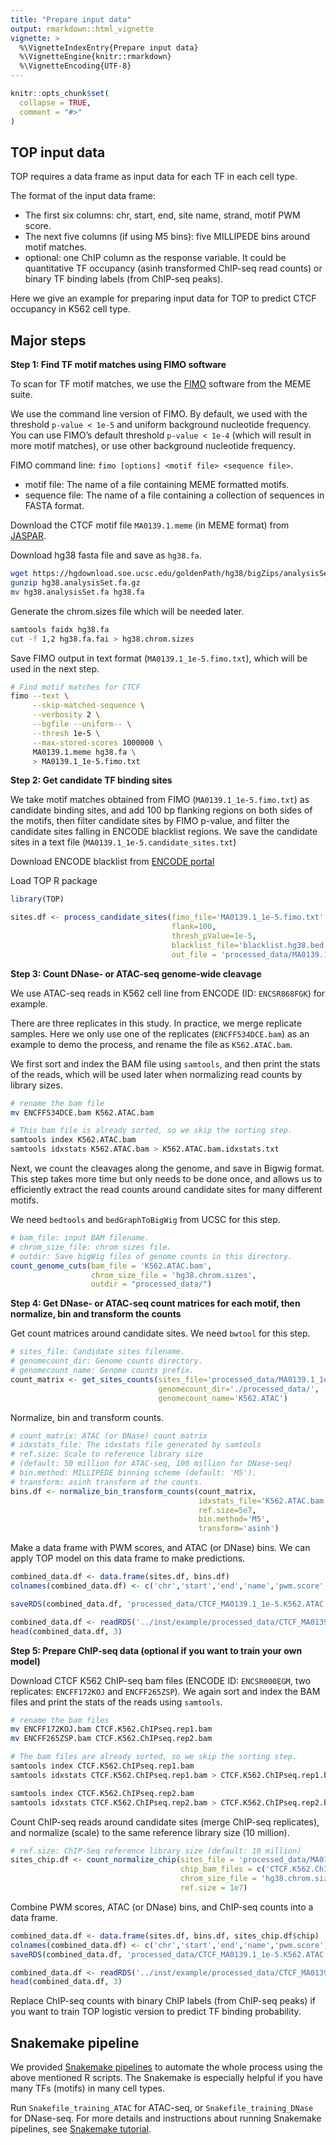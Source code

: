 ```yaml
---
title: "Prepare input data"
output: rmarkdown::html_vignette
vignette: >
  %\VignetteIndexEntry{Prepare input data}
  %\VignetteEngine{knitr::rmarkdown}
  %\VignetteEncoding{UTF-8}
---
```


```r
knitr::opts_chunk$set(
  collapse = TRUE,
  comment = "#>"
)
```

TOP input data
--------------
TOP requires a data frame as input data for each TF in each cell type. 

The format of the input data frame:

- The first six columns: chr, start, end, site name, strand, motif PWM score.
- The next five columns (if using M5 bins): five MILLIPEDE bins around motif matches. 
- optional: one ChIP column as the response variable. 
It could be quantitative TF occupancy 
(asinh transformed ChIP-seq read counts) or 
binary TF binding labels (from ChIP-seq peaks).


Here we give an example for preparing input data for TOP to predict CTCF occupancy 
in K562 cell type.

Major steps
--------------

**Step 1: Find TF motif matches using FIMO software**

To scan for TF motif matches, we use the [FIMO](http://meme-suite.org/doc/fimo.html?man_type=web)
software from the MEME suite.

We use the command line version of FIMO. By default, we used 
with the threshold `p-value < 1e-5` and uniform background nucleotide frequency. 
You can use FIMO's default threshold `p-value < 1e-4`
(which will result in more motif matches), or use other background nucleotide frequency.

FIMO command line: `fimo [options] <motif file> <sequence file>`.

  - motif file: The name of a file containing MEME formatted motifs. 
  - sequence file: The name of a file containing a collection of sequences in FASTA format.

Download the CTCF motif file `MA0139.1.meme` (in MEME format)
from [JASPAR](https://jaspar.genereg.net/matrix/MA0139.1/). 

Download hg38 fasta file and save as `hg38.fa`.
```bash
wget https://hgdownload.soe.ucsc.edu/goldenPath/hg38/bigZips/analysisSet/hg38.analysisSet.fa.gz
gunzip hg38.analysisSet.fa.gz
mv hg38.analysisSet.fa hg38.fa
```

Generate the chrom.sizes file which will be needed later.
```bash
samtools faidx hg38.fa
cut -f 1,2 hg38.fa.fai > hg38.chrom.sizes
```

Save FIMO output in text format (`MA0139.1_1e-5.fimo.txt`), 
which will be used in the next step. 

```bash
# Find motif matches for CTCF
fimo --text \
     --skip-matched-sequence \
     --verbosity 2 \
     --bgfile --uniform-- \
     --thresh 1e-5 \
     --max-stored-scores 1000000 \
     MA0139.1.meme hg38.fa \
     > MA0139.1_1e-5.fimo.txt
```

**Step 2: Get candidate TF binding sites**

We take motif matches obtained from FIMO (`MA0139.1_1e-5.fimo.txt`) 
as candidate binding sites, and add 100 bp flanking regions on 
both sides of the motifs, then filter candidate sites by FIMO p-value, and
filter the candidate sites falling in ENCODE blacklist regions. 
We save the candidate sites in a text file (`MA0139.1_1e-5.candidate_sites.txt`)

Download ENCODE blacklist from [ENCODE portal](https://www.encodeproject.org/annotations/ENCSR636HFF/)

Load TOP R package
```r
library(TOP)
```

```r
sites.df <- process_candidate_sites(fimo_file='MA0139.1_1e-5.fimo.txt', 
                                    flank=100, 
                                    thresh_pValue=1e-5, 
                                    blacklist_file='blacklist.hg38.bed.gz',
                                    out_file = 'processed_data/MA0139.1_1e-5.candidate_sites.txt')
```

**Step 3: Count DNase- or ATAC-seq genome-wide cleavage**

We use ATAC-seq reads in K562 cell line from ENCODE (ID: `ENCSR868FGK`) for example. 

There are three replicates in this study. In practice, we merge replicate samples.
Here we only use one of the replicates (`ENCFF534DCE.bam`) as an example 
to demo the process, and rename the file as `K562.ATAC.bam`.

We first sort and index the BAM file using `samtools`,
and then print the stats of the reads, which will be used later 
when normalizing read counts by library sizes.

```bash
# rename the bam file
mv ENCFF534DCE.bam K562.ATAC.bam

# This bam file is already sorted, so we skip the sorting step. 
samtools index K562.ATAC.bam
samtools idxstats K562.ATAC.bam > K562.ATAC.bam.idxstats.txt
```

Next, we count the cleavages along the genome, 
and save in Bigwig format. 
This step takes more time but only needs to be done once, 
and allows us to efficiently extract the read counts around candidate sites
for many different motifs.

We need `bedtools` and `bedGraphToBigWig` from UCSC for this step.
```r
# bam_file: input BAM filename.
# chrom_size_file: chrom sizes file.
# outdir: Save bigWig files of genome counts in this directory.
count_genome_cuts(bam_file = 'K562.ATAC.bam', 
                  chrom_size_file = 'hg38.chrom.sizes', 
                  outdir = "processed_data/")
```

**Step 4: Get DNase- or ATAC-seq count matrices for each motif, then normalize, bin and transform the counts**

Get count matrices around candidate sites.
We need `bwtool` for this step.
```r
# sites_file: Candidate sites filename.
# genomecount_dir: Genome counts directory.
# genomecount_name: Genome counts prefix.
count_matrix <- get_sites_counts(sites_file='processed_data/MA0139.1_1e-5.candidate_sites.txt', 
                                 genomecount_dir='./processed_data/',
                                 genomecount_name='K562.ATAC')

```

Normalize, bin and transform counts.
```r
# count_matrix: ATAC (or DNase) count matrix
# idxstats_file: The idxstats file generated by samtools
# ref.size: Scale to reference library size 
# (default: 50 million for ATAC-seq, 100 million for DNase-seq)
# bin.method: MILLIPEDE binning scheme (default: 'M5').
# transform: asinh transform of the counts.
bins.df <- normalize_bin_transform_counts(count_matrix, 
                                          idxstats_file='K562.ATAC.bam.idxstats.txt', 
                                          ref.size=5e7,
                                          bin.method='M5',
                                          transform='asinh')
```

Make a data frame with PWM scores, and ATAC (or DNase) bins. 
We can apply TOP model on this data frame to make predictions.
```r
combined_data.df <- data.frame(sites.df, bins.df)
colnames(combined_data.df) <- c('chr','start','end','name','pwm.score','strand','p.value', paste0('bin', 1:ncol(bins.df)))

saveRDS(combined_data.df, 'processed_data/CTCF_MA0139.1_1e-5.K562.ATAC.M5.combined.data.rds')
```

```r
combined_data.df <- readRDS('../inst/example/processed_data/CTCF_MA0139.1_1e-5.K562.ATAC.M5.combined.data.rds')
head(combined_data.df, 3)
```

**Step 5: Prepare ChIP-seq data (optional if you want to train your own model)**

Download CTCF K562 ChIP-seq bam files (ENCODE ID: `ENCSR000EGM`, two replicates: `ENCFF172KOJ` and `ENCFF265ZSP`).
We again sort and index the BAM files and print the stats of the reads using `samtools`.

```bash
# rename the bam files
mv ENCFF172KOJ.bam CTCF.K562.ChIPseq.rep1.bam
mv ENCFF265ZSP.bam CTCF.K562.ChIPseq.rep2.bam

# The bam files are already sorted, so we skip the sorting step. 
samtools index CTCF.K562.ChIPseq.rep1.bam
samtools idxstats CTCF.K562.ChIPseq.rep1.bam > CTCF.K562.ChIPseq.rep1.bam.idxstats.txt

samtools index CTCF.K562.ChIPseq.rep2.bam
samtools idxstats CTCF.K562.ChIPseq.rep2.bam > CTCF.K562.ChIPseq.rep2.bam.idxstats.txt

```

Count ChIP-seq reads around candidate sites (merge ChIP-seq replicates),
and normalize (scale) to the same reference library size (10 million).
```r
# ref.size: ChIP-Seq reference library size (default: 10 million)
sites_chip.df <- count_normalize_chip(sites_file = 'processed_data/MA0139.1_1e-5.candidate_sites.txt', 
                                      chip_bam_files = c('CTCF.K562.ChIPseq.rep1.bam', 'CTCF.K562.ChIPseq.rep2.bam'),
                                      chrom_size_file = 'hg38.chrom.sizes', 
                                      ref.size = 1e7)
```

Combine PWM scores, ATAC (or DNase) bins, and ChIP-seq counts into a data frame.
```r
combined_data.df <- data.frame(sites.df, bins.df, sites_chip.df$chip)
colnames(combined_data.df) <- c('chr','start','end','name','pwm.score','strand','p.value', paste0('bin', 1:ncol(bins.df)), 'chip')
saveRDS(combined_data.df, 'processed_data/CTCF_MA0139.1_1e-5.K562.ATAC.M5.ChIP.combined.data.rds')
```

```r
combined_data.df <- readRDS('../inst/example/processed_data/CTCF_MA0139.1_1e-5.K562.ATAC.M5.ChIP.combined.data.rds')
head(combined_data.df, 3)
```

Replace ChIP-seq counts with binary ChIP labels (from ChIP-seq peaks) 
if you want to train TOP logistic version to predict TF binding probability.

Snakemake pipeline
-------------------

We provided [Snakemake pipelines](https://github.com/kevinlkx/TOP/tree/main/inst/snakemake) 
to automate the whole process using the above mentioned R scripts. 
The Snakemake is especially helpful if you have many TFs (motifs) in many cell types.

Run `Snakefile_training_ATAC` for ATAC-seq, or `Snakefile_training_DNase` for DNase-seq. 
For more details and instructions about running Snakemake pipelines, 
see [Snakemake tutorial](https://snakemake.readthedocs.io/en/stable/tutorial/tutorial.html).
